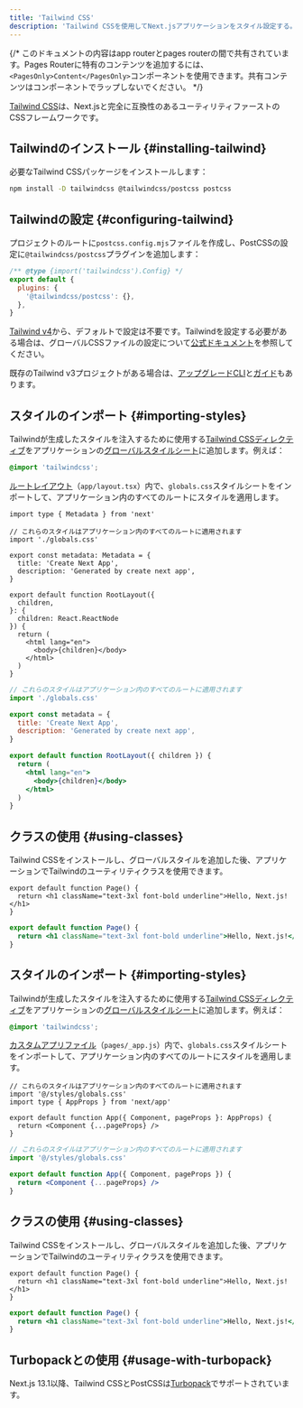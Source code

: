```yaml
---
title: 'Tailwind CSS'
description: 'Tailwind CSSを使用してNext.jsアプリケーションをスタイル設定する。'
---
```


{/* このドキュメントの内容はapp routerとpages routerの間で共有されています。Pages Routerに特有のコンテンツを追加するには、`<PagesOnly>Content</PagesOnly>`コンポーネントを使用できます。共有コンテンツはコンポーネントでラップしないでください。 */}

[Tailwind CSS](https://tailwindcss.com/)は、Next.jsと完全に互換性のあるユーティリティファーストのCSSフレームワークです。

## Tailwindのインストール {#installing-tailwind}

必要なTailwind CSSパッケージをインストールします：

```bash title="Terminal"
npm install -D tailwindcss @tailwindcss/postcss postcss
```

## Tailwindの設定 {#configuring-tailwind}

プロジェクトのルートに`postcss.config.mjs`ファイルを作成し、PostCSSの設定に`@tailwindcss/postcss`プラグインを追加します：

```js title="postcss.config.mjs" highlight={4}
/** @type {import('tailwindcss').Config} */
export default {
  plugins: {
    '@tailwindcss/postcss': {},
  },
}
```

[Tailwind v4](https://tailwindcss.com/blog/tailwindcss-v4)から、デフォルトで設定は不要です。Tailwindを設定する必要がある場合は、グローバルCSSファイルの設定について[公式ドキュメント](https://tailwindcss.com/blog/tailwindcss-v4#css-first-configuration)を参照してください。

既存のTailwind v3プロジェクトがある場合は、[アップグレードCLI](https://tailwindcss.com/docs/upgrade-guide)と[ガイド](https://tailwindcss.com/docs/upgrade-guide)もあります。

<AppOnly>

## スタイルのインポート {#importing-styles}

Tailwindが生成したスタイルを注入するために使用する[Tailwind CSSディレクティブ](https://tailwindcss.com/docs/functions-and-directives#directives)をアプリケーションの[グローバルスタイルシート](/docs/app/building-your-application/styling/css#global-styles)に追加します。例えば：

```css title="app/globals.css"
@import 'tailwindcss';
```

[ルートレイアウト](/docs/app/building-your-application/routing/layouts-and-templates#root-layout-required)（`app/layout.tsx`）内で、`globals.css`スタイルシートをインポートして、アプリケーション内のすべてのルートにスタイルを適用します。

<Tabs>
<TabItem value="tsx" label="TypeScript">

```tsx title="app/layout.tsx" switcher
import type { Metadata } from 'next'

// これらのスタイルはアプリケーション内のすべてのルートに適用されます
import './globals.css'

export const metadata: Metadata = {
  title: 'Create Next App',
  description: 'Generated by create next app',
}

export default function RootLayout({
  children,
}: {
  children: React.ReactNode
}) {
  return (
    <html lang="en">
      <body>{children}</body>
    </html>
  )
}
```

</TabItem>
<TabItem value="jsx" label="JavaScript">

```jsx title="app/layout.js" switcher
// これらのスタイルはアプリケーション内のすべてのルートに適用されます
import './globals.css'

export const metadata = {
  title: 'Create Next App',
  description: 'Generated by create next app',
}

export default function RootLayout({ children }) {
  return (
    <html lang="en">
      <body>{children}</body>
    </html>
  )
}
```

</TabItem>
</Tabs>

## クラスの使用 {#using-classes}

Tailwind CSSをインストールし、グローバルスタイルを追加した後、アプリケーションでTailwindのユーティリティクラスを使用できます。

<Tabs>
<TabItem value="tsx" label="TypeScript">

```tsx title="app/page.tsx" switcher
export default function Page() {
  return <h1 className="text-3xl font-bold underline">Hello, Next.js!</h1>
}
```

</TabItem>
<TabItem value="jsx" label="JavaScript">

```jsx title="app/page.js" switcher
export default function Page() {
  return <h1 className="text-3xl font-bold underline">Hello, Next.js!</h1>
}
```

</TabItem>
</Tabs>

</AppOnly>

<PagesOnly>

## スタイルのインポート {#importing-styles}

Tailwindが生成したスタイルを注入するために使用する[Tailwind CSSディレクティブ](https://tailwindcss.com/docs/functions-and-directives#directives)をアプリケーションの[グローバルスタイルシート](https://nextjs.org/docs/canary/pages/building-your-application/styling/css#global-styles)に追加します。例えば：

```css title="styles/globals.css"
@import 'tailwindcss';
```

[カスタムアプリファイル](https://nextjs.org/docs/canary/pages/building-your-application/routing/custom-app)（`pages/_app.js`）内で、`globals.css`スタイルシートをインポートして、アプリケーション内のすべてのルートにスタイルを適用します。

<Tabs>
<TabItem value="tsx" label="TypeScript">

```tsx title="pages/_app.tsx" switcher
// これらのスタイルはアプリケーション内のすべてのルートに適用されます
import '@/styles/globals.css'
import type { AppProps } from 'next/app'

export default function App({ Component, pageProps }: AppProps) {
  return <Component {...pageProps} />
}
```

</TabItem>
<TabItem value="jsx" label="JavaScript">

```jsx title="pages/_app.js" switcher
// これらのスタイルはアプリケーション内のすべてのルートに適用されます
import '@/styles/globals.css'

export default function App({ Component, pageProps }) {
  return <Component {...pageProps} />
}
```

</TabItem>
</Tabs>

## クラスの使用 {#using-classes}

Tailwind CSSをインストールし、グローバルスタイルを追加した後、アプリケーションでTailwindのユーティリティクラスを使用できます。

<Tabs>
<TabItem value="tsx" label="TypeScript">

```tsx title="pages/index.tsx" switcher
export default function Page() {
  return <h1 className="text-3xl font-bold underline">Hello, Next.js!</h1>
}
```

</TabItem>
<TabItem value="jsx" label="JavaScript">

```jsx title="pages/index.js" switcher
export default function Page() {
  return <h1 className="text-3xl font-bold underline">Hello, Next.js!</h1>
}
```

</TabItem>
</Tabs>

</PagesOnly>

## Turbopackとの使用 {#usage-with-turbopack}

Next.js 13.1以降、Tailwind CSSとPostCSSは[Turbopack](https://turbo.build/pack/docs/features/css#tailwind-css)でサポートされています。

